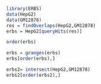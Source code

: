 

```{r}
library(ERBS)
data(HepG2)
data(GM12878)
res = findOverlaps(HepG2,GM12878)
erbs = HepG2[queryHits(res)]


```


```{r}
order(erbs)
```



```{r}
erbs = granges(erbs)
erbs[order(erbs),]

```

```{r}
erbs2= intersect(HepG2,GM12878)
erbs2[order(erbs2),]

```

